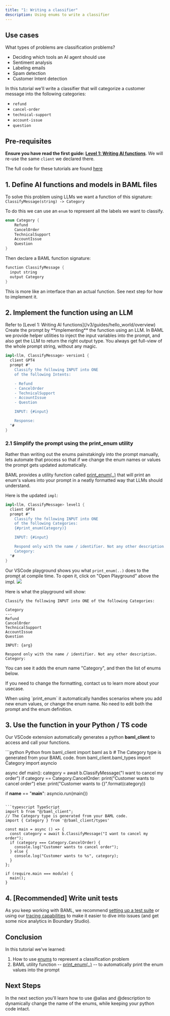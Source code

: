 ```yaml
---
title: "1: Writing a classifier"
description: Using enums to write a classifier
---
```


## Use cases

What types of problems are classification problems?

- Deciding which tools an AI agent should use
- Sentiment analysis
- Labeling emails
- Spam detection
- Customer Intent detection

In this tutorial we'll write a classifier that will categorize a customer message into the following categories:

- `refund`
- `cancel-order`
- `technical-support`
- `account-issue`
- `question`

## Pre-requisites

**Ensure you have read the first guide: [Level 1: Writing AI functions](/v3/guides/hello_world/level1)**.
We will re-use the same `client` we declared there.

The full code for these tutorials are found [here](https://github.com/BoundaryML/baml-examples/blob/main/tutorials/baml_src/classification-guide)

## 1. Define AI functions and models in BAML files

To solve this problem using LLMs we want a function of this signature:
`ClassifyMessage(string) -> Category`

To do this we can use an `enum` to represent all the labels we want to classify.

```rust classifier.baml
enum Category {
    Refund
    CancelOrder
    TechnicalSupport
    AccountIssue
    Question
}
```

Then declare a BAML function signature:

```rust classifier.baml
function ClassifyMessage { 
  input string
  output Category
}
```
This is more like an interface than an actual function. See next step for how to implement it.

## 2. Implement the function using an LLM

<Steps>
<Step title="Define the LLM client">
Refer to [Level 1: Writing AI functions](/v3/guides/hello_world/overview)
</Step>
<Step title="Define a prompt">
Create the prompt by **implementing** the function using an LLM.
In BAML we provide helper utilities to inject the input variables into the prompt, and also get the LLM to return the right output type. You always get full-view of the whole prompt string, without any magic.

```rust
impl<llm, ClassifyMessage> version1 {
  client GPT4
  prompt #"
    Classify the following INPUT into ONE
    of the following Intents:

    - Refund
    - CancelOrder
    - TechnicalSupport
    - AccountIssue
    - Question

    INPUT: {#input}

    Response:
  "#
}
```

</Step>
</Steps>

### 2.1 Simplify the prompt using the print_enum utility

Rather than writing out the enums painstakingly into the prompt manually, lets automate that process so that if we change the enum names or values the prompt gets updated automatically.

BAML provides a utility function called [print_enum(..)](/v3/syntax/prompt_engineering/variables#printers) that will print an enum's values into your prompt in a neatly formatted way that LLMs should understand.

Here is the updated `impl`:

```rust
impl<llm, ClassifyMessage> level1 {
  client GPT4
  prompt #"
    Classify the following INPUT into ONE
    of the following Categories:
    {#print_enum(Category)}

    INPUT: {#input}

    Respond only with the name / identifier. Not any other description.
    Category:
  "#
}
```

Our VSCode playground shows you what `print_enum(..)` does to the prompt at compile time. To open it, click on "Open Playground" above the impl.
<img src="images/v3/open_playground.png" />

 Here is what the playground will show:

```text
Classify the following INPUT into ONE of the following Categories:

Category
---
Refund
CancelOrder
TechnicalSupport
AccountIssue
Question

INPUT: {arg}

Respond only with the name / identifier. Not any other description.
Category:
```

You can see it adds the enum name "Category", and then the list of enums below.

If you need to change the formatting, contact us to learn more about your usecase.

<Tip>
  When using `print_enum` it automatically handles scenarios where you add new
  enum values, or change the enum name. No need to edit both the prompt and the
  enum definition.
</Tip>

## 3. Use the function in your Python / TS code

Our VSCode extension automatically generates a python **baml_client** to access and call your functions.

<CodeGroup>
```python Python
from baml_client import baml as b
# The Category type is generated from your BAML code.
from baml_client.baml_types import Category
import asyncio


async def main():
  category = await b.ClassifyMessage("I want to cancel my order")
  if category == Category.CancelOrder:
    print("Customer wants to cancel order")
  else:
    print("Customer wants to {}".format(category))


if __name__ == "__main__":
  asyncio.run(main())

```

```typescript TypeScript
import b from "@/baml_client";
// The Category type is generated from your BAML code.
import { Category } from '@/baml_client/types'

const main = async () => {
  const category = await b.ClassifyMessage("I want to cancel my order");
  if (category === Category.CancelOrder) {
    console.log("Customer wants to cancel order");
  } else {
    console.log("Customer wants to %s", category);
  }
};

if (require.main === module) {
  main();
}
```
</CodeGroup>

## 4. [Recommended] Write unit tests

As you keep working with BAML, we recommend [setting up a test suite](/v3/home/running-tests) or using our [tracing capabilities](/v3/home/tracing-tagging) to make it easier to dive into issues (and get some nice analytics in Boundary Studio).

## Conclusion
In this tutorial we've learned:
1. How to use [enums](/v3/syntax/enum) to represent a classification problem
2. BAML utility function --  [print_enum(..)](/v3/syntax/prompt_engineering/enum) -- to automatically print the enum values into the prompt

## Next Steps

In the next section you'll learn how to use @alias and @description to dynamically change the name of the enums, while keeping your python code intact.
